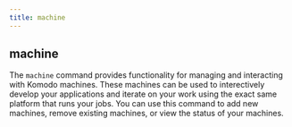 ```yaml
---
title: machine
---
```

## machine

The `machine` command provides functionality for managing and interacting with Komodo machines. These machines can be used to interectively develop your applications and iterate on your work using the exact same platform that runs your jobs. You can use this command to add new machines, remove existing machines, or view the status of your machines.
